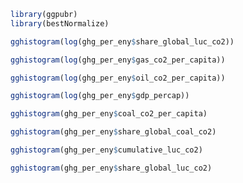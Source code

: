 ```r
library(ggpubr)
library(bestNormalize)

gghistogram(log(ghg_per_eny$share_global_luc_co2))
```

```r
gghistogram(log(ghg_per_eny$gas_co2_per_capita))
```

```r
gghistogram(log(ghg_per_eny$oil_co2_per_capita))
```

```r
gghistogram(log(ghg_per_eny$gdp_percap))
```

```r
gghistogram(ghg_per_eny$coal_co2_per_capita)
```

```r
gghistogram(ghg_per_eny$share_global_coal_co2)
```

```r
gghistogram(ghg_per_eny$cumulative_luc_co2)
```

```r
gghistogram(ghg_per_eny$share_global_luc_co2)
```
